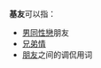 {{wiktionarypar}}
'''基友'''可以指：
*[[男同性戀|男同性戀]]朋友
*[[兄弟情|兄弟情]]
*[[朋友|朋友]]之间的调侃用词

{{Disambiguation|cat=二字消歧义}}